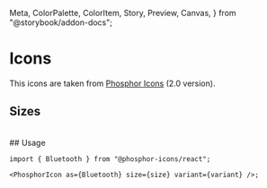   Meta,
  ColorPalette,
  ColorItem,
  Story,
  Preview,
  Canvas,
} from "@storybook/addon-docs";



<Meta title="Design System/Foundations/Icons" />

# Icons

This icons are taken from [Phosphor Icons](https://phosphoricons.com/) (2.0 version).

## Sizes

<Story of={IconsStories.Icons} />

<br />
## Usage

<div>

```tsx dark
import { Bluetooth } from "@phosphor-icons/react";

<PhosphorIcon as={Bluetooth} size={size} variant={variant} />;
```

</div>
